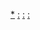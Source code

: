 {{Categories by country|nocat}}

[[Category:各国交通事故|*]]
[[Category:大洋洲交通事故|:]]
[[Category:大洋洲各国交通史|:]]
[[Category:大洋洲各国事故|:]]